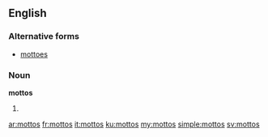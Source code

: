 ==English==

===Alternative forms===
*[[mottoes]]

===Noun===
'''mottos'''

# {{plural of|[[motto]]}}

[[ar:mottos]]
[[fr:mottos]]
[[it:mottos]]
[[ku:mottos]]
[[my:mottos]]
[[simple:mottos]]
[[sv:mottos]]
